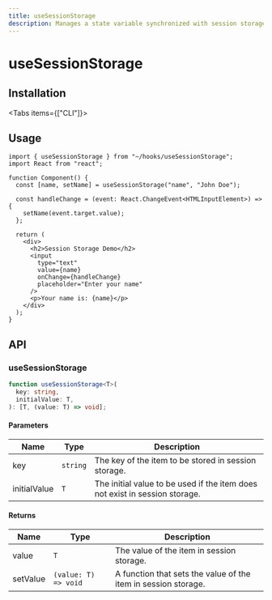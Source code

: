 ```yaml
---
title: useSessionStorage
description: Manages a state variable synchronized with session storage.
---
```



# useSessionStorage

## Installation

<Tabs items={["CLI"]}>
  <Tab value="CLI">
    <DynamicCodeBlock
      lang="bash"
      code="npx rehooks-cli@latest add useSessionStorage"
    />
  </Tab>
</Tabs>

## Usage

```tsx title="Component.tsx"
import { useSessionStorage } from "~/hooks/useSessionStorage";
import React from "react";

function Component() {
  const [name, setName] = useSessionStorage("name", "John Doe");

  const handleChange = (event: React.ChangeEvent<HTMLInputElement>) => {
    setName(event.target.value);
  };

  return (
    <div>
      <h2>Session Storage Demo</h2>
      <input
        type="text"
        value={name}
        onChange={handleChange}
        placeholder="Enter your name"
      />
      <p>Your name is: {name}</p>
    </div>
  );
}
```

## API

### useSessionStorage

```ts title="useSessionStorage.ts"
function useSessionStorage<T>(
  key: string,
  initialValue: T,
): [T, (value: T) => void];
```

#### Parameters

| Name         | Type     | Description                                                                 |
| ------------ | -------- | --------------------------------------------------------------------------- |
| key          | `string` | The key of the item to be stored in session storage.                        |
| initialValue | `T`      | The initial value to be used if the item does not exist in session storage. |

#### Returns

| Name     | Type                 | Description                                                    |
| -------- | -------------------- | -------------------------------------------------------------- |
| value    | `T`                  | The value of the item in session storage.                      |
| setValue | `(value: T) => void` | A function that sets the value of the item in session storage. |
